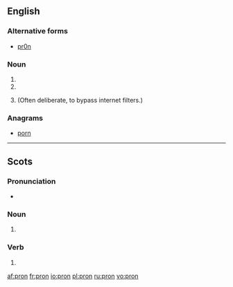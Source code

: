 ==English==

===Alternative forms===
* [[pr0n]] {{qualifier|misspelling of porn}}

===Noun===
{{en-noun}}

# {{abbreviation of|pronoun|lang=en}}
# {{abbreviation of|pronunciation|lang=en}}
# {{label|en|Internet|leet}} {{misspelling of|porn|lang=en}} (Often deliberate, to bypass internet filters.)

===Anagrams===
* [[porn#English|porn]]

----

==Scots==

===Pronunciation===
* {{IPA|[pron]|lang=sco}}

===Noun===
{{sco-noun}}

# {{alternative form of|pran|lang=sco}}

===Verb===
{{sco-verb|prons|pronnin|pronnit|pronnit}}

# {{alternative form of|pran|lang=sco}}

[[af:pron]]
[[fr:pron]]
[[io:pron]]
[[pl:pron]]
[[ru:pron]]
[[vo:pron]]